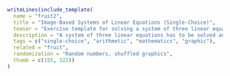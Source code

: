 ```r
writeLines(include_template(
  name = "fruit2",
  title = "Image-Based Systems of Linear Equations (Single-Choice)",
  teaser = "Exercise template for solving a system of three linear equations (single-choice) with a problem description based on shuffled images.",
  description = "A system of three linear equations has to be solved and the solution has to be entered into a fourth equation. However, the system is not defined through a verbal description or mathermatical notation but through images (clip art of tropical fruits). The problem can be interpreted as prices of three fruits (banana, orange, pineapple) and corresponding fruit baskets with different combinations of fruits. Images are stored in Base64 encoding within the exercise files and embedded dynamically into the output. A set of five answer alternatives is generated based on two potential mistakes and two random solutions from a suitable range. PDFs are best generated from the Rnw version, HTML is best generated with pandoc from either the Rmd version (where pandoc is used by default) or the Rnw version (where ttm is used by default, but pandoc can be easily used as well.)",
  tags = c("single-choice", "arithmetic", "mathematics", "graphic"),
  related = "fruit",
  randomization = "Random numbers, shuffled graphics",
  thumb = c(155, 322))
)
```
